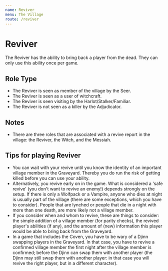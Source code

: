 ```yaml
---
name: Reviver
menu: The Village
route: /reviver
---
```


# Reviver

The Reviver has the ability to bring back a player from the dead. They can only use this ability once per game.

## Role Type

- The Reviver is seen as member of the village by the Seer.
- The Reviver is seen as a user of witchcraft.
- The Reviver is seen visiting by the Harlot/Stalker/Familiar.
- The Reviver is not seen as a killer by the Adjudicator.

## Notes

- There are three roles that are associated with a revive report in the village: the Reviver, the Witch, and the Messiah.

## Tips for playing Reviver

- You can wait with your revive until you know the identity of an important village member in the Graveyard. Thereby you do run the risk of getting killed before you can use your ability.
- Alternatively, you revive early on in the game. What is considered a 'safe revive' (you don't want to revive an enemy!) depends strongly on the setup. If there is only a Wolfpack or a Vampire, anyone who dies at night is usually part of the village (there are some exceptions, which you have to consider). People that are lynched or people that die in a night with more than one death, are more likely not a village member.
- If you consider when and whom to revive, these are things to consider: the simple addition of a village member (for parity checks), the revived player's abilities (if any), and the amount of (new) information this player would be able to bring back from the Graveyard.
- In a game that includes the Coven, you have to be wary of a Djinn swapping players in the Graveyard. In that case, you have to revive a confirmed village member the first night after the village member is confirmed; before the Djinn can swap them with another player (the Djinn may still swap them with another player: in that case you will revive the right player, but in a different character).
